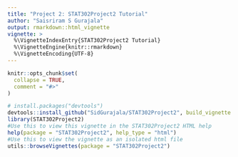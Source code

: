 ```yaml
---
title: "Project 2: STAT302Project2 Tutorial"
author: "Saisriram S Gurajala" 
output: rmarkdown::html_vignette
vignette: >
  %\VignetteIndexEntry{STAT302Project2 Tutorial}
  %\VignetteEngine{knitr::rmarkdown}
  %\VignetteEncoding{UTF-8}
---
```


```r
knitr::opts_chunk$set(
  collapse = TRUE,
  comment = "#>"
)
```

```r
# install.packages("devtools")
devtools::install_github("SidGurajala/STAT302Project2", build_vignette = TRUE, build_opts = c())
library(STAT302Project2)
#Use this to view this vignette in the STAT302Project2 HTML help
help(package = "STAT302Project2", help_type = "html")
#Use this to view the vignette as an isolated html file
utils::browseVignettes(package = "STAT302Project2")
```
